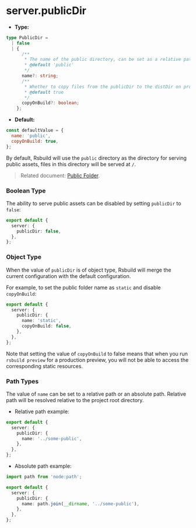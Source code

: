 # server.publicDir

- **Type:**

```ts
type PublicDir =
  | false
  | {
      /**
       * The name of the public directory, can be set as a relative path or an absolute path.
       * @default 'public'
       */
      name?: string;
      /**
       * Whether to copy files from the publicDir to the distDir on production build
       * @default true
       */
      copyOnBuild?: boolean;
    };
```

- **Default:**

```js
const defaultValue = {
  name: 'public',
  copyOnBuild: true,
};
```

By default, Rsbuild will use the `public` directory as the directory for serving public assets, files in this directory will be served at `/`.

> Related document: [Public Folder](/guide/basic/static-assets#public-folder).

### Boolean Type

The ability to serve public assets can be disabled by setting `publicDir` to `false`:

```ts
export default {
  server: {
    publicDir: false,
  },
};
```

### Object Type

When the value of `publicDir` is of object type, Rsbuild will merge the current configuration with the default configuration.

For example, to set the public folder name as `static` and disable `copyOnBuild`:

```ts
export default {
  server: {
    publicDir: {
      name: 'static',
      copyOnBuild: false,
    },
  },
};
```

Note that setting the value of `copyOnBuild` to false means that when you run `rsbuild preview` for a production preview, you will not be able to access the corresponding static resources.

### Path Types

The value of `name` can be set to a relative path or an absolute path. Relative path will be resolved relative to the project root directory.

- Relative path example:

```ts
export default {
  server: {
    publicDir: {
      name: '../some-public',
    },
  },
};
```

- Absolute path example:

```ts
import path from 'node:path';

export default {
  server: {
    publicDir: {
      name: path.join(__dirname, '../some-public'),
    },
  },
};
```
